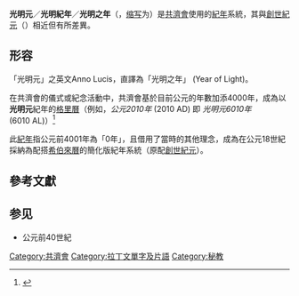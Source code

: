 '''光明元'''／'''光明紀年'''／'''光明之年'''（{{lang-la|Anno Lucis}}，[[缩写|缩写]]为{{lang|la|A.L.}}）是[[共濟會|共濟會]]使用的[[紀年|紀年]]系統，其與[[創世紀元|創世紀元]]（{{lang|la|Anno Mundi}}）相近但有所差異。

==形容==
「光明元」之英文Anno Lucis，直譯為「光明之年」 (Year of Light)。

在共濟會的儀式或紀念活動中，共濟會基於目前公元的年數加添4000年，成為以'''光明元'''紀年的[[格里曆|格里曆]]（例如，''公元2010年'' (2010 AD) 即 ''光明元6010年'' (6010 AL)）<ref>{{cite web | url = http://www.freemasonry.london.museum/faqs.htm | title = What is the Masonic Calendar? | author =  | accessdate = 2006-07-06 | publisher = Library and Museum Charitable Trust of the United Grand Lodge of England | deadurl = yes | archiveurl = https://web.archive.org/web/20060517015455/http://www.freemasonry.london.museum/faqs.htm | archivedate = 2006-05-17 }}</ref>

此[[紀年|紀年]]指公元前4001年為「0年」，且借用了當時{{tsl|en|Dating Creation|創世年}}的其他理念，成為在公元18世紀採納為配搭[[希伯來曆|希伯來曆]]的簡化版紀年系統（原配[[創世紀元|創世紀元]]）。

== 參考文獻 ==
{{Reflist}}

== 参见 ==
* 公元前40世紀

[[Category:共濟會|Category:共濟會]]
[[Category:拉丁文單字及片語|Category:拉丁文單字及片語]]
[[Category:秘教|Category:秘教]]


{{共濟會小作品}}